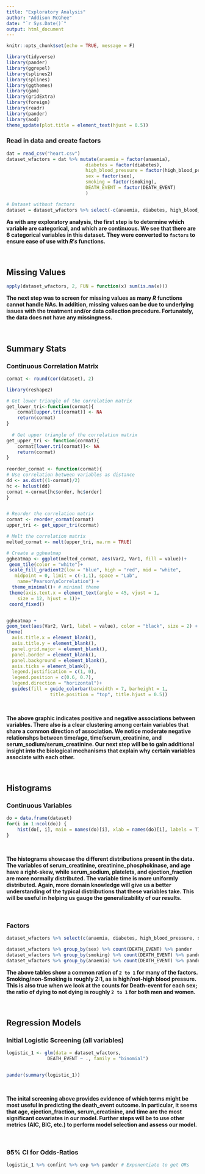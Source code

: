 ```yaml
---
title: "Exploratory Analysis"
author: "Addison McGhee"
date: "`r Sys.Date()`"
output: html_document
---
```


```r
knitr::opts_chunk$set(echo = TRUE, message = F)
```


```r
library(tidyverse)
library(pander)
library(ggrepel)
library(splines2)
library(splines)
library(ggthemes)
library(gam)
library(gridExtra)
library(foreign)
library(readr)
library(pander)
library(aod)
theme_update(plot.title = element_text(hjust = 0.5))
```

### Read in data and create factors
```r
dat = read_csv("heart.csv")
dataset_wfactors = dat %>% mutate(anaemia = factor(anaemia),
                             diabetes = factor(diabetes),
                             high_blood_pressure = factor(high_blood_pressure),
                             sex = factor(sex),
                             smoking = factor(smoking),
                             DEATH_EVENT = factor(DEATH_EVENT)
                             )

# Dataset without factors
dataset = dataset_wfactors %>% select(-c(anaemia, diabetes, high_blood_pressure, sex, smoking, DEATH_EVENT))
```

**As with any exploratory analysis, the first step is to determine which variable are categorical, and which are continuous. We see that there are 6 categorical variables in this dataset. They were converted to `factors` to ensure ease of use with $R's$ functions.**

&nbsp;

## Missing Values
```r
apply(dataset_wfactors, 2, FUN = function(x) sum(is.na(x)))
```

**The next step was to screen for missing values as many $R$ functions cannot handle NAs. In addition, missing values can be due to underlying issues with the treatment and/or data collection procedure. Fortunately, the data does not have any missingness.**

&nbsp;

## Summary Stats

### Continuous Correlation Matrix
```r
cormat <- round(cor(dataset), 2)

library(reshape2)

# Get lower triangle of the correlation matrix
get_lower_tri<-function(cormat){
    cormat[upper.tri(cormat)] <- NA
    return(cormat)
}
  
  # Get upper triangle of the correlation matrix
get_upper_tri <- function(cormat){
    cormat[lower.tri(cormat)]<- NA
    return(cormat)
}
  
reorder_cormat <- function(cormat){
# Use correlation between variables as distance
dd <- as.dist((1-cormat)/2)
hc <- hclust(dd)
cormat <-cormat[hc$order, hc$order]
}


# Reorder the correlation matrix
cormat <- reorder_cormat(cormat)
upper_tri <- get_upper_tri(cormat)

# Melt the correlation matrix
melted_cormat <- melt(upper_tri, na.rm = TRUE)

# Create a ggheatmap
ggheatmap <- ggplot(melted_cormat, aes(Var2, Var1, fill = value))+
 geom_tile(color = "white")+
 scale_fill_gradient2(low = "blue", high = "red", mid = "white", 
   midpoint = 0, limit = c(-1,1), space = "Lab", 
    name="Pearson\nCorrelation") +
  theme_minimal()+ # minimal theme
 theme(axis.text.x = element_text(angle = 45, vjust = 1, 
    size = 12, hjust = 1))+
 coord_fixed()


ggheatmap + 
geom_text(aes(Var2, Var1, label = value), color = "black", size = 2) +
theme(
  axis.title.x = element_blank(),
  axis.title.y = element_blank(),
  panel.grid.major = element_blank(),
  panel.border = element_blank(),
  panel.background = element_blank(),
  axis.ticks = element_blank(),
  legend.justification = c(1, 0),
  legend.position = c(0.6, 0.7),
  legend.direction = "horizontal")+
  guides(fill = guide_colorbar(barwidth = 7, barheight = 1,
                title.position = "top", title.hjust = 0.5))
```

&nbsp;

**The above graphic indicates positive and negative associations between variables. There also is a clear clustering among certain variables that share a common direction of association. We notice moderate negative relationshps between time/age, time/serum_creatinine, and serum_sodium/serum_creatinine. Our next step will be to gain additional insight into the biological mechanisms that explain why certain variables associate with each other.**

&nbsp;

## Histograms

### Continuous Variables
```r
do = data.frame(dataset)
for(i in 1:ncol(do)) {
    hist(do[, i], main = names(do)[i], xlab = names(do)[i], labels = T)
}
```

&nbsp;

**The histograms showcase the different distributions present in the data. The variables of serum_creatinine, creatinine_phosphokinase, and age have a right-skew, while serum_sodium, platelets, and ejection_fraction are more normally distributed. The variable time is more uniformly distributed. Again, more domain knowledge will give us a better understanding of the typical distributions that these variables take. This will be useful in helping us gauge the generalizability of our results.**

&nbsp;

### Factors
```r
dataset_wfactors %>% select(c(anaemia, diabetes, high_blood_pressure, sex, smoking, DEATH_EVENT)) %>% apply(2, table) %>% pander
```

```r
dataset_wfactors %>% group_by(sex) %>% count(DEATH_EVENT) %>% pander
dataset_wfactors %>% group_by(smoking) %>% count(DEATH_EVENT) %>% pander
dataset_wfactors %>% group_by(anaemia) %>% count(DEATH_EVENT) %>% pander
```

**The above tables show a common ration of `2 to 1` for many of the factors. Smoking/non-Smoking is roughly 2:1, as is high/not-high blood pressure. This is also true when we look at the counts for Death-event for each sex; the ratio of dying to not dying is roughly `2 to 1` for both men and women.**


&nbsp;

## Regression Models

### Initial Logistic Screening (all variables)
```r
logistic_1 <- glm(data = dataset_wfactors,
               DEATH_EVENT ~ ., family = "binomial")


pander(summary(logistic_1))
```

&nbsp;

**The inital screening above provides evidence of which terms might be most useful in predicting the death_event outcome. In particular, it seems that age, ejection_fraction, serum_creatinine, and time are the most significant covariates in our model. Further steps will be to use other metrics (AIC, BIC, etc.) to perform model selection and assess our model.**

&nbsp;

### 95% CI for Odds-Ratios
```r
logistic_1 %>% confint %>% exp %>% pander # Exponentiate to get ORs
```


